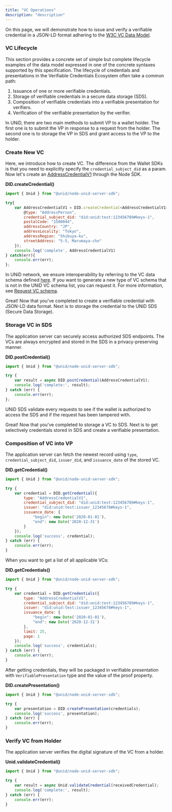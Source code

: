 ```yaml
---
title: "VC Operations"
description: "description"
---
```


On this page, we will demonstrate how to issue and verify a verifiable credential in a JSON-LD format adhering to the [W3C VC Data Model](https://www.w3.org/TR/vc-data-model/).

### VC Lifecycle
This section provides a concrete set of simple but complete lifecycle examples of the data model expressed in one of the concrete syntaxes supported by this specification. The lifecycle of credentials and presentations in the Verifiable Credentials Ecosystem often take a common path:

1. Issuance of one or more verifiable credentials.
2. Storage of verifiable credentials in a secure data storage (SDS).
3. Composition of verifiable credentials into a verifiable presentation for verifiers.
4. Verification of the verifiable presentation by the verifier.

In UNiD, there are two main methods to submit VP to a wallet holder. The first one is to submit the VP in response to a request from the holder. The second one is to storage the VP in SDS and grant access to the VP to the holder.

### Create New VC
Here, we introduce how to create VC. The difference from the Wallet SDKs is that you need to explicitly specify the `credential_subject_did` as a param.
Now let's create an [AddressCredentialV1](../schemas/address) through the Node SDK.

**DID.createCredential()**
```js
import { Unid } from "@unid/node-unid-server-sdk";

try{
    var AddressCredentialV1 = DID.createCredential<AddressCredentialV1>({
        @type: "AddressPerson",
        credential_subject_did: "did:unid:test:123456789#keys-1",
        postalCode: "1500044",
        addressCountry: "JP",
        addressLocality: "Tokyo",
        addressRegion: "Shibuya-ku",
        streetAddress: "5-5, Marumaya-cho"
    });
    console.log('complete', AddressCredentialV1)
} catch(err){
    console.err(err);
};
```
In UNiD network, we ensure interoperability by referring to the VC data schema defined [here](../schemas). If you want to generate a new type of VC schema that is not in the UNiD VC schema list, you can request it. For more information, see [Request VC schema](../tutorial/3-howtorequestvcschema).

Great! Now that you've completed to create a verifiable credential with JSON-LD data format. Next is to storage the credential to the UNiD SDS (Secure Data Storage).

### Storage VC in SDS

The application server can securely access authorized SDS endpoints. The VCs are always encrypted and stored in the SDS in a privacy-preserving manner.

<!-- https://w3c-ccg.github.io/ld-cryptosuite-registry/ -->

**DID.postCredential()**
```js
import { Unid } from "@unid/node-unid-server-sdk";

try {
    var result = async DID.postCredential(AddressCredentialV1);
    console.log('complete:', result);
} catch (err) {
    console.err(err);
};
```
UNiD SDS validate every requests to see if the wallet is authorized to access the SDS and if the request has been tampered with.

Great! Now that you've completed to storage a VC to SDS. Next is to get selectively credentials stored in SDS and create a verifiable presentation.

### Composition of VC into VP
The application server can fetch the newest record using `type`, `credential_subject_did`, `issuer_did`, and `issuance_date` of the stored VC.

**DID.getCredential()**
```js
import { Unid } from "@unid/node-unid-server-sdk";

try {
    var credential = DID.getCredential({
        type: "AddressCredentialV1",
        credential_subject_did: "did:unid:test:123456789#keys-1",
        issuer: "did:unid:test:issuer_12345678#keys-1",
        issuance_date: {
            "begin": new Date('2020-01-01'),
            "end": new Date('2020-12-31')
        }
    });
    console.log('success', credential);
} catch (err) {
    console.err(err);
}
```

When you want to get a list of all applicable VCs:

**DID.getCredentials()**
```js
import { Unid } from "@unid/node-unid-server-sdk";

try {
    var credential = DID.getCredentials({
        type: "AddressCredentialV1",
        credential_subject_did: "did:unid:test:123456789#keys-1",
        issuer: "did:unid:test:issuer_12345678#keys-1",
        issuance_date: {
            "begin": new Date('2020-01-01'),
            "end": new Date('2020-12-31')
        },
        limit: 25,
        page: 1
    });
    console.log('success', credentials);
} catch (err) {
    console.err(err);
}
```

After getting credentials, they will be packaged in verifiable presentation with `VerifiablePresentation` type and the value of the proof property.

**DID.createPresentation()**
```js
import { Unid } from "@unid/node-unid-server-sdk";

try {
    var presentation = DID.createPresentation(credentials);
    console.log('success', presentation);
} catch (err) {
    console.err(err);
}
```

### Verify VC from Holder

The application server verifies the digital signature of the VC from a holder.
<!-- it can parse API request also -->

**Unid.validateCredential()**
```js
import { Unid } from "@unid/node-unid-server-sdk";

try {
    var result = async Unid.validateCredential(receivedCredential);
    console.log('complete:', result);
} catch (err) {
    console.err(err);
}
```
